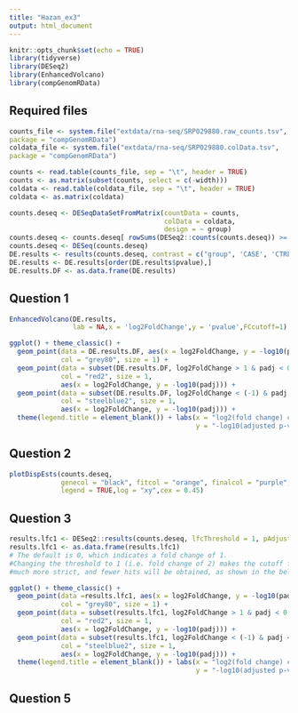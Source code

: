 ```yaml
---
title: "Hazan_ex3"
output: html_document
---
```


```r
knitr::opts_chunk$set(echo = TRUE)
library(tidyverse)
library(DESeq2)
library(EnhancedVolcano)
library(compGenomRData)
```

## Required files
```r
counts_file <- system.file("extdata/rna-seq/SRP029880.raw_counts.tsv",
package = "compGenomRData")
coldata_file <- system.file("extdata/rna-seq/SRP029880.colData.tsv",
package = "compGenomRData")

counts <- read.table(counts_file, sep = "\t", header = TRUE)
counts <- as.matrix(subset(counts, select = c(-width)))
coldata <- read.table(coldata_file, sep = "\t", header = TRUE)
coldata <- as.matrix(coldata)

counts.deseq <- DESeqDataSetFromMatrix(countData = counts,
                                       colData = coldata,
                                       design = ~ group)
counts.deseq <- counts.deseq[ rowSums(DESeq2::counts(counts.deseq)) >= 10, ]
counts.deseq <- DESeq(counts.deseq)
DE.results <- results(counts.deseq, contrast = c("group", 'CASE', 'CTRL'))
DE.results <- DE.results[order(DE.results$pvalue),]
DE.results.DF <- as.data.frame(DE.results)
```

## Question 1
```r
EnhancedVolcano(DE.results,
                lab = NA,x = 'log2FoldChange',y = 'pvalue',FCcutoff=1)

ggplot() + theme_classic() +
  geom_point(data = DE.results.DF, aes(x = log2FoldChange, y = -log10(padj)),
             col = "grey80", size = 1) + 
  geom_point(data = subset(DE.results.DF, log2FoldChange > 1 & padj < 0.05),
             col = "red2", size = 1, 
             aes(x = log2FoldChange, y = -log10(padj))) +
  geom_point(data = subset(DE.results.DF, log2FoldChange < (-1) & padj < 0.05),
             col = "steelblue2", size = 1, 
             aes(x = log2FoldChange, y = -log10(padj))) +
  theme(legend.title = element_blank()) + labs(x = "log2(fold change) case vs. control",
                                               y = "-log10(adjusted p-value)")
```

## Question 2
```r
plotDispEsts(counts.deseq, 
             genecol = "black", fitcol = "orange", finalcol = "purple",
             legend = TRUE,log = "xy",cex = 0.45)
```

## Question 3
```r
results.lfc1 <- DESeq2::results(counts.deseq, lfcThreshold = 1, pAdjustMethod = "BH")
results.lfc1 <- as.data.frame(results.lfc1)
# The default is 0, which indicates a fold change of 1. 
#Changing the threshold to 1 (i.e. fold change of 2) makes the cutoff for significance
#much more strict, and fewer hits will be obtained, as shown in the below plot

ggplot() + theme_classic() +
  geom_point(data =results.lfc1, aes(x = log2FoldChange, y = -log10(padj)),
             col = "grey80", size = 1) + 
  geom_point(data = subset(results.lfc1, log2FoldChange > 1 & padj < 0.05),
             col = "red2", size = 1, 
             aes(x = log2FoldChange, y = -log10(padj))) +
  geom_point(data = subset(results.lfc1, log2FoldChange < (-1) & padj < 0.05),
             col = "steelblue2", size = 1, 
             aes(x = log2FoldChange, y = -log10(padj))) +
  theme(legend.title = element_blank()) + labs(x = "log2(fold change) case vs. control",
                                               y = "-log10(adjusted p-value)")
```

## Question 5
```r

```

